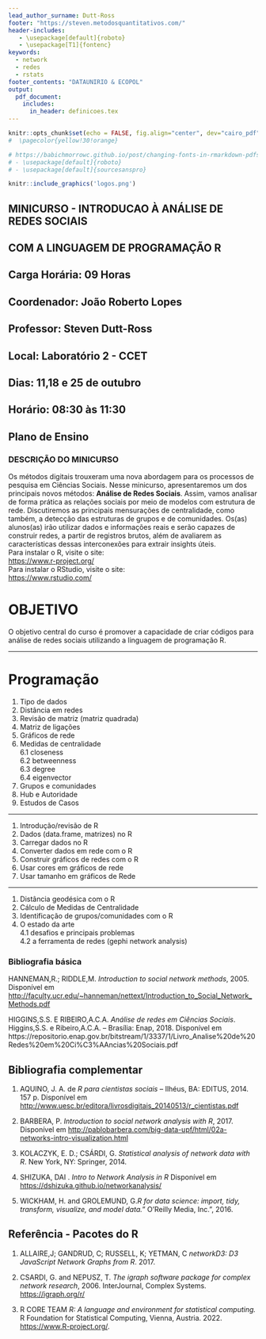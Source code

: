 ```yaml
---
lead_author_surname: Dutt-Ross
footer: "https://steven.metodosquantitativos.com/"
header-includes:
   - \usepackage[default]{roboto}
   - \usepackage[T1]{fontenc}
keywords:
  - network
  - redes
  - rstats
footer_contents: "DATAUNIRIO & ECOPOL"
output:
  pdf_document: 
    includes:
      in_header: definicoes.tex
---
```


```r
knitr::opts_chunk$set(echo = FALSE, fig.align="center", dev="cairo_pdf")
#  \pagecolor{yellow!30!orange}

# https://babichmorrowc.github.io/post/changing-fonts-in-rmarkdown-pdfs/
# - \usepackage[default]{roboto}
# - \usepackage[default]{sourcesanspro}

```


```r
knitr::include_graphics('logos.png')
```
 
 
   
      
      

\fullboxbegin

## **MINICURSO - INTRODUCAO À ANÁLISE DE REDES SOCIAIS**

## **COM A LINGUAGEM DE PROGRAMAÇÃO R**

\fullboxend



## Carga Horária: 09 Horas

## Coordenador: João Roberto Lopes

## Professor: Steven Dutt-Ross

## Local: Laboratório 2 - CCET

## Dias: 11,18 e 25 de outubro

## Horário: 08:30 às 11:30

\fullboxbegin

## Plano de Ensino

\fullboxend

### DESCRIÇÃO DO MINICURSO
\bigskip 

Os métodos digitais trouxeram uma nova abordagem para os processos de pesquisa em Ciências Sociais. Nesse minicurso, apresentaremos um dos principais novos métodos: **Análise de Redes Sociais**. Assim, vamos analisar de forma prática as relações sociais por meio de modelos com estrutura de rede. Discutiremos as principais mensurações de centralidade, como também, a detecção das estruturas de grupos e de comunidades. Os(as) alunos(as) irão utilizar dados e informações reais e serão capazes de construir redes, a partir de registros brutos, além de avaliarem as características dessas interconexões para extrair insights úteis.   
\rightboxbegin
Para instalar o R, visite o site:\
<https://www.r-project.org/>\
Para instalar o RStudio, visite o site:\
<https://www.rstudio.com/>  
\rightboxend
   
\onecolumn <!--usage of the \onecolumn keyword to get back to full text (wherever necessary) --> 


# OBJETIVO

O objetivo central do curso é promover a capacidade de criar códigos para análise de redes sociais utilizando a linguagem de programação R.



*** 

# Programação

\textbf{1. Termos e Conceitos - Dia 11/10/2022}

1.  Tipo de dados\
2.  Distância em redes\
3.  Revisão de matriz (matriz quadrada)\
4.  Matriz de ligações\
5.  Gráficos de rede\
6.  Medidas de centralidade\
    6.1 closeness\
    6.2 betweenness\
    6.3 degree\
    6.4 eigenvector\
7.  Grupos e comunidades\
8.  Hub e Autoridade\
9.  Estudos de Casos   

***

\textbf{2. Aplicação no R - Dia 18/10/2022}

1.  Introdução/revisão de R
2.  Dados (data.frame, matrizes) no R
3.  Carregar dados no R
4.  Converter dados em rede com o R
5.  Construir gráficos de redes com o R
6.  Usar cores em gráficos de rede
7.  Usar tamanho em gráficos de Rede

*** 

\textbf{3. Aplicação no R (parte 2) - Dia 25/10/2022}

1.  Distância geodésica com o R\
2.  Cálculo de Medidas de Centralidade\
3.  Identificação de grupos/comunidades com o R\
4.  O estado da arte\
    4.1 desafios e principais problemas\
    4.2 a ferramenta de redes (gephi network analysis)\

\fullboxbegin

### Bibliografia básica

HANNEMAN,R.; RIDDLE,M. *Introduction to social network methods*, 2005. Disponível em <http://faculty.ucr.edu/~hanneman/nettext/Introduction_to_Social_Network_Methods.pdf>

HIGGINS,S.S. E RIBEIRO,A.C.A. *Análise de redes em Ciências Sociais*. Higgins,S.S. e Ribeiro,A.C.A. – Brasília: Enap, 2018. Disponível em https://repositorio.enap.gov.br/bitstream/1/3337/1/Livro_Analise%20de%20Redes%20em%20Ci%C3%AAncias%20Sociais.pdf

\fullboxend

## Bibliografia complementar

1. AQUINO, J. A. de *R para cientistas sociais* -- Ilhéus, BA: EDITUS, 2014. 157 p. Disponível em <http://www.uesc.br/editora/livrosdigitais_20140513/r_cientistas.pdf>

2. BARBERA, P. *Introduction to social network analysis with R*, 2017. Disponível em <http://pablobarbera.com/big-data-upf/html/02a-networks-intro-visualization.html>

3. KOLACZYK, E. D.; CSÁRDI, G. *Statistical analysis of network data with R*. New York, NY: Springer, 2014.

4. SHIZUKA, DAI . *Intro to Network Analysis in R* Disponível em <https://dshizuka.github.io/networkanalysis/>

5. WICKHAM, H. and GROLEMUND, G.*R for data science: import, tidy, transform, visualize, and model data.*" O'Reilly Media, Inc.", 2016.

## Referência - Pacotes do R

1. ALLAIRE,J; GANDRUD, C; RUSSELL, K; YETMAN, C *networkD3: D3 JavaScript Network Graphs from R*. 2017.

2. CSARDI, G. and NEPUSZ, T. *The igraph software package for complex network research*, 2006. InterJournal, Complex Systems. <https://igraph.org/r/>

3. R CORE TEAM *R: A language and environment for statistical computing.* R Foundation for Statistical Computing, Vienna, Austria. 2022. <https://www.R-project.org/>.

<!--
\leftboxbegin

Para saber mais, visite o site:

<https://dataunirio.github.io/>

\leftboxend
-->
